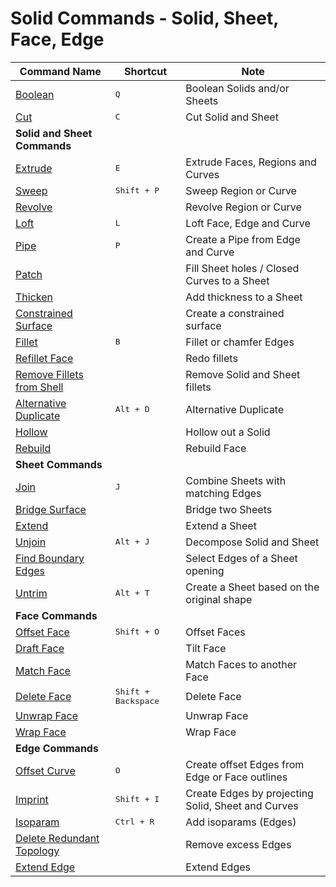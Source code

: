 # Solid Commands - Solid, Sheet, Face, Edge
| Command Name                                                 | Shortcut                     | Note                                               |
| ------------------------------------------------------------ | ---------------------------- | -------------------------------------------------- |
| [Boolean](solid/boolean)                                     | <kbd>Q</kbd>                 | Boolean Solids and/or Sheets                       |
| [Cut](solid/cut)                                             | <kbd>C</kbd>                 | Cut Solid and Sheet                                |
| **Solid and Sheet Commands**                                 |                              |                                                    |
| [Extrude](solid/extrude)                                     | <kbd>E</kbd>                 | Extrude Faces, Regions and Curves                  |
| [Sweep](solid/sweep)                                         | <kbd>Shift + P</kbd>         | Sweep Region or Curve                              |
| [Revolve](solid/revolve)                                     |                              | Revolve Region or Curve                            |
| [Loft](solid/loft)                                           | <kbd>L</kbd>                 | Loft Face, Edge and Curve                          |
| [Pipe](solid/pipe)                                           | <kbd>P</kbd>                 | Create a Pipe from Edge and Curve                  |
| [Patch](solid/patch)                                         |                              | Fill Sheet holes / Closed Curves to a Sheet        |
| [Thicken](solid/thicken)                                     |                              | Add thickness to a Sheet                           |
| [Constrained Surface](solid/constrained-surface)             |                              | Create a constrained surface                       |
| [Fillet](solid/fillet)                                       | <kbd>B</kbd>                 | Fillet or chamfer Edges                            |
| [Refillet Face](solid/refillet-face)                         |                              | Redo fillets                                       |
| [Remove Fillets from Shell](solid/remove-fillets-from-shell) |                              | Remove Solid and Sheet fillets                     |
| [Alternative Duplicate](solid/alternative-duplicate)         | <kbd>Alt + D</kbd>           | Alternative Duplicate                              |
| [Hollow](solid/hollow)                                       |                              | Hollow out a Solid                                 |
| [Rebuild](solid/rebuild)                                     |                              | Rebuild Face                                       |
| **Sheet Commands**                                           |                              |                                                    |
| [Join](solid/join)                                           | <kbd>J</kbd>                 | Combine Sheets with matching Edges                 |
| [Bridge Surface](solid/bridge-surface)                       |                              | Bridge two Sheets                                  |
| [Extend](solid/extend)                                       |                              | Extend a Sheet                                     |
| [Unjoin](solid/unjoin)                                     | <kbd>Alt + J</kbd>           | Decompose Solid and Sheet                          |
| [Find Boundary Edges](solid/find-boundary-edges)             |                              | Select Edges of a Sheet opening                    |
| [Untrim](solid/untrim)                                       | <kbd>Alt + T</kbd>           | Create a Sheet based on the original shape         |
| **Face Commands**                                            |                              |                                                    |
| [Offset Face](solid/offset-face)                             | <kbd>Shift + O</kbd>         | Offset Faces                                       |
| [Draft Face](solid/draft-face)                               |                              | Tilt Face                                          |
| [Match Face](solid/match-face)                               |                              | Match Faces to another Face                        |
| [Delete Face](solid/delete-face)                             | <kbd>Shift + Backspace</kbd> | Delete Face                                        |
| [Unwrap Face](solid/unwrap-face)                             |                              | Unwrap Face                                        |
| [Wrap Face](solid/wrap-face)                                 |                              | Wrap Face                                          |
| **Edge Commands**                                            |                              |                                                    |
| [Offset Curve](solid/offset-curve)                           | <kbd>O</kbd>                 | Create offset Edges from Edge or Face outlines     |
| [Imprint](solid/imprint)                                     | <kbd>Shift + I</kbd>         | Create Edges by projecting Solid, Sheet and Curves |
| [Isoparam](solid/isoparam)                                   | <kbd>Ctrl + R</kbd>          | Add isoparams (Edges)                              |
| [Delete Redundant Topology](solid/delete-redundant-topology) |                              | Remove excess Edges                                |
| [Extend Edge](solid/extend-edge)                             |                              | Extend Edges                                       |
















